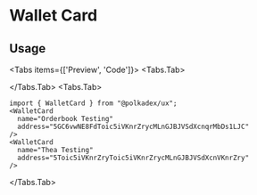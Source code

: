 
# Wallet Card

## Usage
<Tabs items={['Preview', 'Code']}>
  <Tabs.Tab>
    <div className="flex flex-col gap-4 max-w-sm">
      <WalletCard
        name="Orderbook Testing"
        address="5GC6vwNE8FdToic5iVKnrZrycMLnGJBJVSdXcnqrMbDs1LJC"
      />
      <WalletCard
        name="Thea Testing"
        address="5Toic5iVKnrZryToic5iVKnrZrycMLnGJBJVSdXcnVKnrZry"
      />
    </div>
  </Tabs.Tab>
  <Tabs.Tab>
  ````mdx 
  import { WalletCard } from "@polkadex/ux";
  <WalletCard
    name="Orderbook Testing"
    address="5GC6vwNE8FdToic5iVKnrZrycMLnGJBJVSdXcnqrMbDs1LJC"
  />
  <WalletCard
    name="Thea Testing"
    address="5Toic5iVKnrZryToic5iVKnrZrycMLnGJBJVSdXcnVKnrZry"
  />
  ````
  </Tabs.Tab>
</Tabs>
